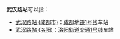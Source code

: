 '''武汉路站'''可以指：
* [[武汉路站_(成都市)|武汉路站 (成都市)]]：[[成都地铁1号线|成都地铁1号线]]车站
* [[武汉路站_(洛阳)|武汉路站 (洛阳)]]：[[洛阳轨道交通1号线|洛阳轨道交通1号线]]车站

{{消歧义|cat=四字车站名消歧义}}